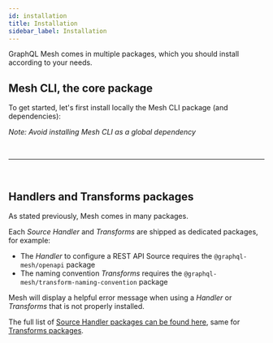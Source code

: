 ```yaml
---
id: installation
title: Installation
sidebar_label: Installation
---
```


GraphQL Mesh comes in multiple packages, which you should install according to your needs.

## Mesh CLI, the core package

To get started, let's first install locally the Mesh CLI package (and dependencies):

<PackageInstall packages="graphql @graphql-mesh/cli" />

_Note: Avoid installing Mesh CLI as a global dependency_

<p>&nbsp;</p>

---

<p>&nbsp;</p>

## Handlers and Transforms packages

As stated previously, Mesh comes in many packages.

Each _Source Handler_ and _Transforms_ are shipped as dedicated packages, for example:

- The _Handler_ to configure a REST API Source requires the `@graphql-mesh/openapi` package
- The naming convention _Transforms_ requires the `@graphql-mesh/transform-naming-convention` package

Mesh will display a helpful error message when using a _Handler_ or _Transforms_ that is not properly installed.

The full list of [Source Handler packages can be found here](/docs/handlers/handlers-introduction), same for [Transforms packages](/docs/transforms/transforms-introduction).
